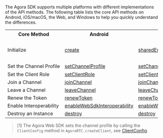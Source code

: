 

<PlatformWrapper notAllowed="web">
<PlatformWrapper notAllowed="android">
<PlatformWrapper notAllowed="ios">
<PlatformWrapper notAllowed="macos">
<PlatformWrapper notAllowed="windows-cpp">
<PlatformWrapper notAllowed="windows-csharp">

<NotSupported />

</PlatformWrapper>
</PlatformWrapper>
</PlatformWrapper>
</PlatformWrapper>
</PlatformWrapper>
</PlatformWrapper>

<PlatformWrapper notAllowed="unity">
<PlatformWrapper notAllowed="flutter">
<PlatformWrapper notAllowed="react-native">
<PlatformWrapper notAllowed="electron">
<PlatformWrapper notAllowed="cocos-creator">
<PlatformWrapper notAllowed="cocos-2d-x">

The Agora SDK supports multiple platforms with different implementations of the API methods. The following table lists the core API methods on Android, iOS/macOS, the Web, and Windows to help you quickly understand the differences.

<table>
  <tr>
    <th>Core Method</th>
    <th>Android</th>
    <th>iOS/macOS</th>
    <th>Web</th>
    <th>Windows</th>
  </tr>
  <tr>
    <td>Initialize</td>
    <td><a href="https://api-ref.agora.io/en/video-sdk/android/3.x/classio_1_1agora_1_1rtc_1_1_rtc_engine.html#a35466f690d0a9332f24ea8280021d5ed">create</a></td>
    <td><a href="https://api-ref.agora.io/en/video-sdk/macos/3.x/Classes/AgoraRtcEngineKit.html#//api/name/sharedEngineWithAppId:delegate:">sharedEngineWithAppId</a></td>
    <td><ul><li><a href="https://api-ref.agora.io/en/video-sdk/web/3.x/v3.3.1/globals.html#createclient">AgoraRTC.createClient</a></li><li><a href="https://api-ref.agora.io/en/video-sdk/web/3.x/interfaces/agorartc.client.html#init">Client.init</a></li></ul></td>
    <td><ul><li><a href="https://api-ref.agora.io/en/video-sdk/cpp/3.x//group__create_agora_rtc_engine.html">createAgoraRtcEngine</a></li><li><a href="https://api-ref.agora.io/en/video-sdk/cpp/3.x//classagora_1_1rtc_1_1_i_rtc_engine.html#ac71db65e66942e4e0a0550e95c16890f">initialize</a></li></ul></td>
  </tr>
  <tr>
    <td nowrap="nowrap">Set the Channel Profile</td>
    <td><a href="https://api-ref.agora.io/en/video-sdk/android/3.x/classio_1_1agora_1_1rtc_1_1_rtc_engine.html#a1bfb76eb4365b8b97648c3d1b69f2bd6">setChannelProfile</a></td>
    <td><a href="https://api-ref.agora.io/en/video-sdk/macos/3.x/Classes/AgoraRtcEngineKit.html#//api/name/setChannelProfile:">setChannelProfile</a></td>
    <td><a href="https://api-ref.agora.io/en/video-sdk/web/3.x/v3.3.1/globals.html#createclient">AgoraRTC.createClient</a><sup>[1]</sup></td>
    <td><a href="https://api-ref.agora.io/en/video-sdk/cpp/3.x//classagora_1_1rtc_1_1_i_rtc_engine.html#aab53788c74da25080bad61f0525d12ae">setChannelProfile</a></td>
  </tr>
  <tr>
    <td>Set the Client Role</td>
    <td><a href="https://api-ref.agora.io/en/video-sdk/android/3.x/classio_1_1agora_1_1rtc_1_1_rtc_engine.html#aa2affa28a23d44d18b6889fba03f47ec">setClientRole</a></td>
    <td><a href="https://api-ref.agora.io/en/video-sdk/macos/3.x/Classes/AgoraRtcEngineKit.html#//api/name/setClientRole:">setClientRole</a></td>
    <td><a href="https://api-ref.agora.io/en/video-sdk/web/3.x/interfaces/agorartc.client.html#setclientrole">setClientRole</a></td>
    <td><a href="https://api-ref.agora.io/en/video-sdk/cpp/3.x//classagora_1_1rtc_1_1_i_rtc_engine.html#a89ca6a15d5a388f3c82038e74bad4040">setClientRole</a></td>
  </tr>
  <tr>
    <td>Join a Channel</td>
    <td><a href="https://api-ref.agora.io/en/video-sdk/android/3.x/classio_1_1agora_1_1rtc_1_1_rtc_engine.html#a8b308c9102c08cb8dafb4672af1a3b4c">joinChannel</a></td>
    <td><a href="https://api-ref.agora.io/en/video-sdk/macos/3.x/Classes/AgoraRtcEngineKit.html#//api/name/joinChannelByToken:channelId:info:uid:joinSuccess:">joinChannelByToken</a></td>
    <td><a href="https://api-ref.agora.io/en/video-sdk/web/3.x/interfaces/agorartc.client.html#join">Client.join</a></td>
    <td><a href="https://api-ref.agora.io/en/video-sdk/cpp/3.x//classagora_1_1rtc_1_1_i_rtc_engine.html#adc937172e59bd2695ea171553a88188c">joinChannel</a></td>
  </tr>
  <tr>
    <td>Leave a Channel</td>
    <td><a href="https://api-ref.agora.io/en/video-sdk/android/3.x/classio_1_1agora_1_1rtc_1_1_rtc_engine.html#a2929e4a46d5342b68d0deb552c29d597">leaveChannel</a></td>
    <td><a href="https://api-ref.agora.io/en/video-sdk/macos/3.x/Classes/AgoraRtcEngineKit.html#//api/name/leaveChannel:">leaveChannel</a></td>
    <td><a href="https://api-ref.agora.io/en/video-sdk/web/3.x/interfaces/agorartc.client.html#leave">Client.leave</a></td>
    <td><a href="https://api-ref.agora.io/en/video-sdk/cpp/3.x//classagora_1_1rtc_1_1_i_rtc_engine.html#a51c12d209373650638bfd82e28777081">leaveChannel</a></td>
  </tr>
  <tr>
    <td>Renew the Token</td>
    <td><a href="https://api-ref.agora.io/en/video-sdk/android/3.x/classio_1_1agora_1_1rtc_1_1_rtc_engine.html#af1428905e5778a9ca209f64592b5bf80">renewToken</a></td>
    <td><a href="https://api-ref.agora.io/en/video-sdk/macos/3.x/Classes/AgoraRtcEngineKit.html#//api/name/renewToken:">renewToken</a></td>
    <td><a href="https://api-ref.agora.io/en/video-sdk/web/3.x/interfaces/agorartc.client.html#renewtoken">Client.renewToken</a></td>
    <td><a href="https://api-ref.agora.io/en/video-sdk/cpp/3.x//classagora_1_1rtc_1_1_i_rtc_engine.html#a8f25b5ff97e2a070a69102e379295739">renewToken</a></td>
  </tr>
  <tr>
    <td>Enable Interoperability</td>
    <td><a href="https://api-ref.agora.io/en/video-sdk/android/3.x/classio_1_1agora_1_1rtc_1_1_rtc_engine.html#a49636ee063476d7c3da533668771fa03">enableWebSdkInteroperability</a></td>
    <td><a href="https://api-ref.agora.io/en/video-sdk/macos/3.x/Classes/AgoraRtcEngineKit.html#//api/name/enableWebSdkInteroperability:">enableWebSdkInteroperability</a></td>
    <td>N/A</td>
    <td><a href="https://api-ref.agora.io/en/video-sdk/cpp/3.x//classagora_1_1rtc_1_1_i_rtc_engine.html#a639ef31212b9f340b518d0e59405789a">enableWebSdkInteroperability</a></td>
  </tr>
  <tr>
    <td>Destroy an Instance</td>
    <td><a href="https://api-ref.agora.io/en/video-sdk/android/3.x/classio_1_1agora_1_1rtc_1_1_rtc_engine.html#afb808cdc9025a77af7dd2bce98311bfe">destroy</a></td>
    <td><a href="https://api-ref.agora.io/en/video-sdk/macos/3.x/Classes/AgoraRtcEngineKit.html#//api/name/destroy">destroy</a></td>
    <td>N/A</td>
    <td><a href="https://api-ref.agora.io/en/video-sdk/cpp/3.x//classagora_1_1rtc_1_1_i_rtc_engine.html#afe4804c1f53bfee301c0960fda006c47">release</a></td>
  </tr>
</table>

> [1] The Agora Web SDK sets the channel profile by calling the `ClientConfig` method in `AgoraRTC.createClient`, see [ClientConfig](https://api-ref.agora.io/en/video-sdk/web/3.x/interfaces/agorartc.clientconfig.html).

</PlatformWrapper>
</PlatformWrapper>
</PlatformWrapper>
</PlatformWrapper>
</PlatformWrapper>
</PlatformWrapper>